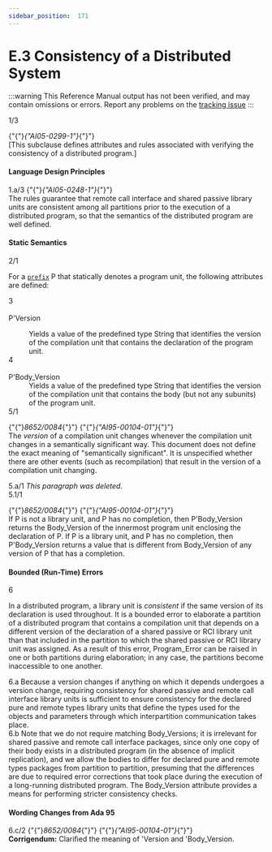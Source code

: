 ```yaml
---
sidebar_position:  171
---
```


# E.3 Consistency of a Distributed System

:::warning
This Reference Manual output has not been verified,
and may contain omissions or errors.
Report any problems on the [tracking issue](https://github.com/ada-lang-io/ada-lang-io/issues/20)
:::


<AnnotatedOnly>
<MarginText>
1/3
</MarginText>
</AnnotatedOnly>
<p>{"{"}<em>{"AI05-0299-1"}</em>{"}"} <br />[This subclause defines attributes and rules associated with verifying the consistency of a distributed program.] <br /></p>


#### Language Design Principles

<AnnotatedOnly>
<MarginText>
1.a/3
</MarginText>
</AnnotatedOnly>
<Admonition type="aarm" aarm="note" title="Note: ">
{"{"}<em>{"AI05-0248-1"}</em>{"}"} <br />The rules guarantee that remote call interface and shared passive library units are consistent among all partitions prior to the execution of a distributed program, so that the semantics of the distributed program are well defined.<br /></Admonition>


#### Static Semantics

<AnnotatedOnly>
<MarginText>
2/1
</MarginText>
</AnnotatedOnly>
<p>For a <code><a href="../AA-4/AA-4.1#S0093">prefix</a></code> P that statically denotes a program unit, the following attributes are defined: <br /></p>

<AnnotatedOnly>
<MarginText>
3
</MarginText>
</AnnotatedOnly>
<dt><br/>P'Version</dt>
<dl>
<dd>Yields a value of the predefined type String that identifies the version of the compilation unit that contains the declaration of the program unit.<br /></dd>
<AnnotatedOnly>
<MarginText>
4
</MarginText>
</AnnotatedOnly>
<dt><br/>P'Body_Version</dt>
<dd>Yields a value of the predefined type String that identifies the version of the compilation unit that contains the body (but not any subunits) of the program unit. <br /></dd>
<AnnotatedOnly>
<MarginText>
5/1
</MarginText>
</AnnotatedOnly>
</dl>
<p>{"{"}<em>8652/0084</em>{"}"} {"{"}<em>{"AI95-00104-01"}</em>{"}"} <br />The <em>version</em> of a compilation unit changes whenever the compilation unit changes in a semantically significant way. This document does not define the exact meaning of "semantically significant". It is unspecified whether there are other events (such as recompilation) that result in the version of a compilation unit changing. <br /></p>

<AnnotatedOnly>
<MarginText>
5.a/1
</MarginText>
</AnnotatedOnly>
<Admonition type="aarm" aarm="note" title="Note: ">
<em>This paragraph was deleted.</em><br /></Admonition>

<AnnotatedOnly>
<MarginText>
5.1/1
</MarginText>
</AnnotatedOnly>
<p>{"{"}<em>8652/0084</em>{"}"} {"{"}<em>{"AI95-00104-01"}</em>{"}"} <br />If P is not a library unit, and P has no completion, then P'Body_Version returns the Body_Version of the innermost program unit enclosing the declaration of P. If P is a library unit, and P has no completion, then P'Body_Version returns a value that is different from Body_Version of any version of P that has a completion. <br /></p>


#### Bounded (Run-Time) Errors

<AnnotatedOnly>
<MarginText>
6
</MarginText>
</AnnotatedOnly>
<p>In a distributed program, a library unit is <em>consistent</em> if the same version of its declaration is used throughout. It is a bounded error to elaborate a partition of a distributed program that contains a compilation unit that depends on a different version of the declaration of a shared passive or RCI library unit than that included in the partition to which the shared passive or RCI library unit was assigned. As a result of this error, Program_Error can be raised in one or both partitions during elaboration; in any case, the partitions become inaccessible to one another. <br /></p>

<AnnotatedOnly>
<MarginText>
6.a
</MarginText>
</AnnotatedOnly>
<Admonition type="aarm" aarm="ramification" title="Ramification: ">
<strong></strong>Because a version changes if anything on which it depends undergoes a version change, requiring consistency for shared passive and remote call interface library units is sufficient to ensure consistency for the declared pure and remote types library units that define the types used for the objects and parameters through which interpartition communication takes place.<br /></Admonition>

<AnnotatedOnly>
<MarginText>
6.b
</MarginText>
</AnnotatedOnly>
<Admonition type="aarm" aarm="note" title="Note: ">
Note that we do not require matching Body_Versions; it is irrelevant for shared passive and remote call interface packages, since only one copy of their body exists in a distributed program (in the absence of implicit replication), and we allow the bodies to differ for declared pure and remote types packages from partition to partition, presuming that the differences are due to required error corrections that took place during the execution of a long-running distributed program. The Body_Version attribute provides a means for performing stricter consistency checks. <br /></Admonition>


#### Wording Changes from Ada 95

<AnnotatedOnly>
<MarginText>
6.c/2
</MarginText>
</AnnotatedOnly>
<Admonition type="aarm" aarm="note" title="Note: ">
{"{"}<em>8652/0084</em>{"}"} {"{"}<em>{"AI95-00104-01"}</em>{"}"} <strong><br />Corrigendum:</strong> Clarified the meaning of 'Version and 'Body_Version. <br /></Admonition>

